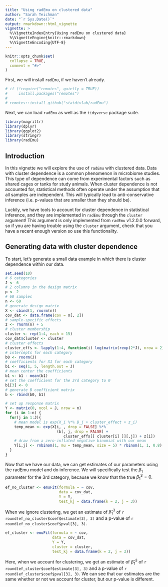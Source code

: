 ```yaml
---
title: "Using radEmu on clustered data"
author: "Sarah Teichman"
date: "`r Sys.Date()`"
output: rmarkdown::html_vignette
vignette: >
  %\VignetteIndexEntry{Using radEmu on clustered data}
  %\VignetteEngine{knitr::rmarkdown}
  %\VignetteEncoding{UTF-8}
---
```


```r
knitr::opts_chunk$set(
  collapse = TRUE,
  comment = "#>"
)
```

First, we will install `radEmu`, if we haven't already. 

```r
# if (!require("remotes", quietly = TRUE))
#     install.packages("remotes")
# 
# remotes::install_github("statdivlab/radEmu")
```

Next, we can load `radEmu` as well as the `tidyverse` package suite. 

```r
library(magrittr)
library(dplyr)
library(ggplot2)
library(stringr)
library(radEmu)
```

## Introduction 

In this vignette we will explore the use of `radEmu` with clustered data. Data with cluster dependence is a common phenomenon in microbiome studies. This type of dependence can come from experimental factors such as shared cages or tanks for study animals. When cluster dependence is not accounted for, statistical methods often operate under the assumption that all samples are independent. This will typically lead to anti-conservative inference (i.e. p-values that are smaller than they should be). 

Luckily, we have tools to account for cluster dependence in statistical inference, and they are implemented in `radEmu` through the `cluster` argument! This argument is only implemented from `radEmu` v1.2.0.0 forward, so if you are having trouble using the `cluster` argument, check that you have a recent enough version so use this functionality. 

## Generating data with cluster dependence

To start, let's generate a small data example in which there is cluster dependence within our data. 

```r
set.seed(10)
# 6 categories
J <- 6
# 2 columns in the design matrix 
p <- 2
# 60 samples 
n <- 60
# generate design matrix 
X <- cbind(1, rnorm(n))
cov_dat <- data.frame(cov = X[, 2])
# sample-specific effects
z <- rnorm(n) + 5
# cluster membership 
cluster <- rep(1:4, each = 15)
cov_dat$cluster <- cluster
# cluster effects 
cluster_effs <- lapply(1:4, function(i) log(matrix(rexp(2*J), nrow = 2)))
# intercepts for each category
b0 <- rnorm(J)
# coefficients for X1 for each category 
b1 <- seq(1, 5, length.out = J)
# mean center the coefficients
b1 <- b1 - mean(b1)
# set the coefficient for the 3rd category to 0
b1[3] <- 0
# generate B coefficient matrix 
b <- rbind(b0, b1)

# set up response matrix 
Y <- matrix(0, ncol = J, nrow = n)
for (i in 1:n) {
  for(j in 1:J){
    # mean model is exp(X_i %*% B_j + cluster_effect + z_i)
    temp_mean <- exp(X[i, , drop = FALSE] %*% 
                       (b[, j, drop = FALSE] + 
                          cluster_effs[[ cluster[i] ]][,j]) + z[i])
    # draw from a zero-inflated negative binomial with our mean 
    Y[i,j] <- rnbinom(1, mu = temp_mean, size = 5) * rbinom(1, 1, 0.8)
  }
}
```

Now that we have our data, we can get estimates of our parameters using the radEmu model and do inference. We will specifically test the $\beta_1$ parameter for the 3rd category, because we know that the true $\beta_1^3 = 0$. 

```r
ef_no_cluster <- emuFit(formula = ~ cov,
                        data = cov_dat, 
                        Y = Y,
                        test_kj = data.frame(k = 2, j = 3))
```

When we ignore clustering, we get an estimate of $\hat{\beta}_1^3$ of `r round(ef_no_cluster$coef$estimate[3], 3)` and a p-value of `r round(ef_no_cluster$coef$pval[3], 3)`.

```r
ef_cluster <- emuFit(formula = ~ cov,
                     data = cov_dat, 
                     Y = Y,
                     cluster = cluster, 
                     test_kj = data.frame(k = 2, j = 3))
```

Here, when we account for clustering, we get an estimate of  $\hat{\beta}_1^3$ of `r round(ef_cluster$coef$estimate[3], 3)` and a p-value of `r round(ef_cluster$coef$pval[3], 3)`. We can see that our estimates are the same whether or not we account for cluster, but our p-value is different.